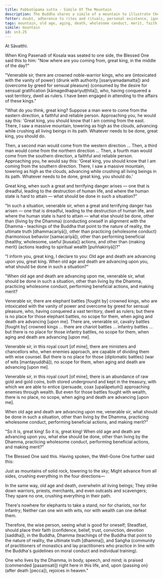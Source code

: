 ```yaml
---
title: Pabbatūpama sutta - Simile Of The Mountain
description: The Buddha shares a simile of a mountain to illustrate the inevitability of old age and death, and the importance of living by the Dhamma.
fetter: doubt, adherence to rites and rituals, personal existence, ignorance
tags: mountain, old age, aging, death, wholesome conduct, merit, faith, Buddha, Dhamma, Saṅgha
simile: mountain
id: sn3.25
---
```


At Sāvatthi.

When King Pasenadi of Kosala was seated to one side, the Blessed One said this to him: "Now where are you coming from, great king, in the middle of the day?"

"Venerable sir, there are crowned noble-warrior kings, who are \{intoxicated with the vanity of power} (drunk with authority [ssariyamadamatta]) and \{overcome by greed for sensual pleasure} (consumed by the desire for sensual gratification [kāmagedhapariyuṭṭhita]), who, having conquered a vast territory, dwell as rulers. I have been engaged in attending to the affairs of these kings."

"What do you think, great king? Suppose a man were to come from the eastern direction, a faithful and reliable person. Approaching you, he would say this: 'Great king, you should know that I am coming from the east. There, I saw a massive mountain, towering as high as the clouds, advancing while crushing all living beings in its path. Whatever needs to be done, great king, you should do.

Then, a second man would come from the western direction ... Then, a third man would come from the northern direction ... Then, a fourth man would come from the southern direction, a faithful and reliable person. Approaching you, he would say this: 'Great king, you should know that I am coming from the southern direction. There, I saw a massive mountain, towering as high as the clouds, advancing while crushing all living beings in its path. Whatever needs to be done, great king, you should do.'

Great king, when such a great and terrifying danger arises — one that is dreadful, leading to the destruction of human life, and where the human state is hard to attain — what should be done in such a situation?"

"In such a situation, venerable sir, when a great and terrifying danger has arisen — one that is dreadful, leading to the destruction of human life, and where the human state is hard to attain — what else should be done, other than \{living by the Dhamma} (conducting oneself in alignment with the Dhamma - teachings of the Buddha that point to the nature of reality, the ultimate truth [dhammacariyā]), other than practicing \{wholesome conduct} (harmonious behavior [samacariyā]), other than performing beneficial (healthy, wholesome, useful [kusala]) actions, and other than \{making merit} (actions leading to spiritual wealth [puññakiriyā])?"

"I inform you, great king, I declare to you: Old age and death are advancing upon you, great king. When old age and death are advancing upon you, what should be done in such a situation?"

"When old age and death are advancing upon me, venerable sir, what should be done in such a situation, other than living by the Dhamma, practicing wholesome conduct, performing beneficial actions, and making merit?

Venerable sir, there are elephant battles [fought by] crowned kings, who are intoxicated with the vanity of power and overcome by greed for sensual pleasure, who, having conquered a vast territory, dwell as rulers; but there is no place for those elephant battles, no scope for them, when aging and death are advancing [upon me]. There are, venerable sir, cavalry battles [fought by] crowned kings ... there are chariot battles ... infantry battles ... but there is no place for those infantry battles, no scope for them, when aging and death are advancing [upon me].

Venerable sir, in this royal court [of mine], there are ministers and chancellors who, when enemies approach, are capable of dividing them with wise counsel. But there is no place for those \{diplomatic battles} (war of wits [mantayuddhā]), no scope for them, when aging and death are advancing [upon me].

Venerable sir, in this royal court [of mine], there is an abundance of raw gold and gold coins, both stored underground and kept in the treasury, with which we are able to entice (persuade, coax [upalāpetuṁ]) approaching enemies through wealth. But even for those battles fought with wealth, there is no place, no scope, when aging and death are advancing [upon me].

When old age and death are advancing upon me, venerable sir, what should be done in such a situation, other than living by the Dhamma, practicing wholesome conduct, performing beneficial actions, and making merit?"

"So it is, great king! So it is, great king! When old age and death are advancing upon you, what else should be done, other than living by the Dhamma, practicing wholesome conduct, performing beneficial actions, and making merit?"

The Blessed One said this. Having spoken, the Well-Gone One further said this:

Just as mountains of solid rock,
towering to the sky;
Might advance from all sides,
crushing everything in the four directions—

In the same way, old age and death,
overwhelm all living beings;
They strike down warriors, priests, merchants,
and even outcasts and scavengers;
They spare no one,
crushing everything in their path.

There's nowhere for elephants to take a stand,
nor for chariots, nor for infantry;
Neither can one win with wits,
nor with wealth can one defeat them.

Therefore, the wise person,
seeing what is good for oneself;
Steadfast, should place their faith (confidence, belief, trust, conviction, devotion [saddha]),
in the Buddha, Dhamma (teachings of the Buddha that point to the nature of reality, the ultimate truth [dhamma]), and Saṅgha (community of practitioners of monastics and lay practitioners who practice in line with the Buddha's guidelines on moral conduct and individual training).

One who lives by the Dhamma,
in body, speech, and mind;
is praised (commended [pasaṃsati]) right here in this life,
and, upon \{passing on} (after death [pecca]), rejoices in heaven."